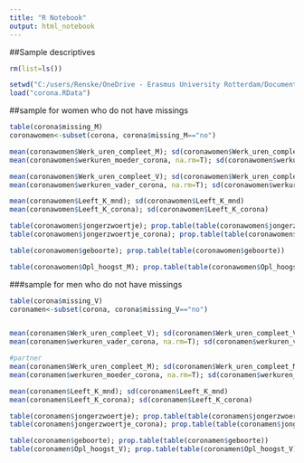 ```yaml
---
title: "R Notebook"
output: html_notebook
---
```


##Sample descriptives
```r
rm(list=ls())

setwd("C:/users/Renske/OneDrive - Erasmus University Rotterdam/Documents/3 hoek")
load("corona.RData")

```


##sample for women who do not have missings
```r
table(corona$missing_M)
coronawomen<-subset(corona, corona$missing_M=="no")

mean(coronawomen$Werk_uren_compleet_M); sd(coronawomen$Werk_uren_compleet_M)
mean(coronawomen$werkuren_moeder_corona, na.rm=T); sd(coronawomen$werkuren_moeder_corona, na.rm=T)

mean(coronawomen$Werk_uren_compleet_V); sd(coronawomen$Werk_uren_compleet_V)
mean(coronawomen$werkuren_vader_corona, na.rm=T); sd(coronawomen$werkuren_vader_corona,na.rm=T)

mean(coronawomen$Leeft_K_mnd); sd(coronawomen$Leeft_K_mnd)
mean(coronawomen$Leeft_K_corona); sd(coronawomen$Leeft_K_corona)

table(coronawomen$jongerzwoertje); prop.table(table(coronawomen$jongerzwoertje))
table(coronawomen$jongerzwoertje_corona); prop.table(table(coronawomen$jongerzwoertje_corona))

table(coronawomen$geboorte); prop.table(table(coronawomen$geboorte))

table(coronawomen$Opl_hoogst_M); prop.table(table(coronawomen$Opl_hoogst_M))


```


###sample for men who do not have missings

```r
table(corona$missing_V)
coronamen<-subset(corona, corona$missing_V=="no")


mean(coronamen$Werk_uren_compleet_V); sd(coronamen$Werk_uren_compleet_V)
mean(coronamen$werkuren_vader_corona, na.rm=T); sd(coronamen$werkuren_vader_corona, na.rm=T)

#partner
mean(coronamen$Werk_uren_compleet_M); sd(coronamen$Werk_uren_compleet_M)
mean(coronamen$werkuren_moeder_corona, na.rm=T); sd(coronamen$werkuren_moeder_corona,na.rm=T)

mean(coronamen$Leeft_K_mnd); sd(coronamen$Leeft_K_mnd)
mean(coronamen$Leeft_K_corona); sd(coronamen$Leeft_K_corona)

table(coronamen$jongerzwoertje); prop.table(table(coronamen$jongerzwoertje))
table(coronamen$jongerzwoertje_corona); prop.table(table(coronamen$jongerzwoertje_corona))

table(coronamen$geboorte); prop.table(table(coronamen$geboorte))
table(coronamen$Opl_hoogst_V); prop.table(table(coronamen$Opl_hoogst_V))

```


